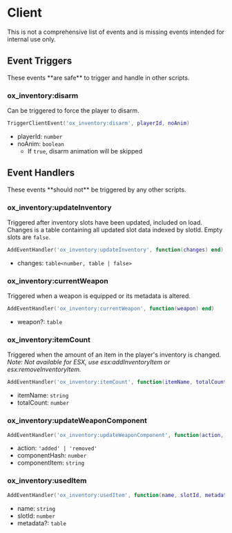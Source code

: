 
# Client

This is not a comprehensive list of events and is missing events intended for internal use only.

## Event Triggers

<Callout type="info">
  These events **are safe** to trigger and handle in other scripts.
</Callout>

### ox_inventory:disarm

Can be triggered to force the player to disarm.

```lua copy
TriggerClientEvent('ox_inventory:disarm', playerId, noAnim)
```

- playerId: `number`
- noAnim: `boolean`
  - If `true`, disarm animation will be skipped

## Event Handlers

<Callout type="warning">
  These events **should not** be triggered by any other scripts.
</Callout>

### ox_inventory:updateInventory

Triggered after inventory slots have been updated, included on load.  
Changes is a table containing all updated slot data indexed by slotId. Empty slots are `false`.

```lua copy
AddEventHandler('ox_inventory:updateInventory', function(changes) end)
```

- changes: `table<number, table | false>`

### ox_inventory:currentWeapon

Triggered when a weapon is equipped or its metadata is altered.

```lua copy
AddEventHandler('ox_inventory:currentWeapon', function(weapon) end)
```

- weapon?: `table`

### ox_inventory:itemCount

Triggered when the amount of an item in the player's inventory is changed.  
_Note: Not available for ESX, use esx:addInventoryItem or esx:removeInventoryItem._

```lua copy
AddEventHandler('ox_inventory:itemCount', function(itemName, totalCount) end)
```

- itemName: `string`
- totalCount: `number`

### ox_inventory:updateWeaponComponent

```lua copy
AddEventHandler('ox_inventory:updateWeaponComponent', function(action, componentHash, componentItem) end)
```

- action: `'added' | 'removed'`
- componentHash: `number`
- componentItem: `string`

### ox_inventory:usedItem

```lua copy
AddEventHandler('ox_inventory:usedItem', function(name, slotId, metadata) end)
```

- name: `string`
- slotId: `number`
- metadata?: `table`